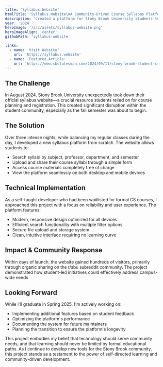```yaml
---
title: 'Syllabus.Website'
htmlTitle: 'Syllabus.Website\nA Community-Driven Course Syllabus Platform'
description: 'Created a platform for Stony Brook University students to access and share course syllabi after the official university system was taken down.'
year: '2024'
heroImage: '/src/assets/syllabus-website.png'
heroImageAlign: 'center'
githubPath: 'syllabus-website'

links:
  - name: 'Visit Website'
    url: 'https://syllabus.website'
  - name: 'Featured Article'
    url: 'https://www.sbstatesman.com/2024/09/11/stony-brook-student-creates-new-tool-to-view-class-syllabi/'
---
```


## The Challenge

In August 2024, Stony Brook University unexpectedly took down their official syllabus website—a crucial resource students relied on for course planning and registration. This created significant disruption within the student community, especially as the fall semester was about to begin.

## The Solution

Over three intense nights, while balancing my regular classes during the day, I developed a new syllabus platform from scratch. The website allows students to:

- Search syllabi by subject, professor, department, and semester
- Upload and share their course syllabi through a simple form
- Access course materials completely free of charge
- View the platform seamlessly on both desktop and mobile devices

## Technical Implementation

As a self-taught developer who had been waitlisted for formal CS courses, I approached this project with a focus on reliability and user experience. The platform features:

- Modern, responsive design optimized for all devices
- Efficient search functionality with multiple filter options
- Secure file upload and storage system
- Clean, intuitive interface requiring no learning curve

## Impact & Community Response

Within days of launch, the website gained hundreds of visitors, primarily through organic sharing on the r/sbu subreddit community. The project demonstrated how student-led initiatives could effectively address campus-wide needs.

## Looking Forward

While I'll graduate in Spring 2025, I'm actively working on:

- Implementing additional features based on student feedback
- Optimizing the platform's performance
- Documenting the system for future maintainers
- Planning the transition to ensure the platform's longevity

This project embodies my belief that technology should serve community needs, and that learning should never be limited by formal educational paths. As I continue to develop new tools for the Stony Brook community, this project stands as a testament to the power of self-directed learning and community-driven development.
